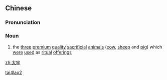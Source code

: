 ==Chinese==
{{zh-forms}}

===Pronunciation===
{{zh-pron
|m=tàiláo
|cat=n
}}

===Noun===
{{zh-noun}}

# {{lb|zh|archaic}} the [[three]] [[premium]] [[quality]] [[sacrificial]] [[animal]]s ([[cow]], [[sheep]] and [[pig]]) which [[were]] [[used]] as [[ritual]] [[offering]]s

[[Category:Mandarin archaic terms|tai4lao2]]

[[zh:太牢]]